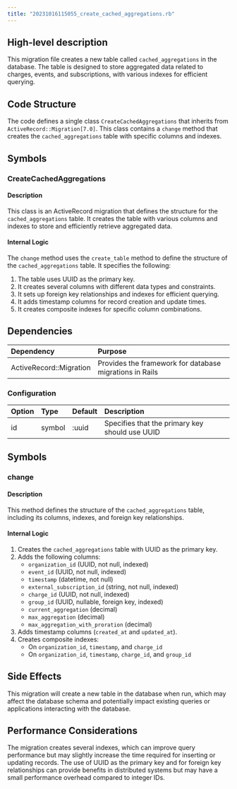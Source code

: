 ```yaml
---
title: "20231016115055_create_cached_aggregations.rb"
---
```


## High-level description
This migration file creates a new table called `cached_aggregations` in the database. The table is designed to store aggregated data related to charges, events, and subscriptions, with various indexes for efficient querying.

## Code Structure
The code defines a single class `CreateCachedAggregations` that inherits from `ActiveRecord::Migration[7.0]`. This class contains a `change` method that creates the `cached_aggregations` table with specific columns and indexes.

## Symbols

### CreateCachedAggregations
#### Description
This class is an ActiveRecord migration that defines the structure for the `cached_aggregations` table. It creates the table with various columns and indexes to store and efficiently retrieve aggregated data.

#### Internal Logic
The `change` method uses the `create_table` method to define the structure of the `cached_aggregations` table. It specifies the following:

1. The table uses UUID as the primary key.
2. It creates several columns with different data types and constraints.
3. It sets up foreign key relationships and indexes for efficient querying.
4. It adds timestamp columns for record creation and update times.
5. It creates composite indexes for specific column combinations.

## Dependencies
| Dependency | Purpose |
|:-----------|:--------|
| ActiveRecord::Migration | Provides the framework for database migrations in Rails |

### Configuration
| Option | Type | Default | Description |
|:-------|:-----|:--------|:------------|
| id | symbol | :uuid | Specifies that the primary key should use UUID |

## Symbols

### change
#### Description
This method defines the structure of the `cached_aggregations` table, including its columns, indexes, and foreign key relationships.

#### Internal Logic
1. Creates the `cached_aggregations` table with UUID as the primary key.
2. Adds the following columns:
   - `organization_id` (UUID, not null, indexed)
   - `event_id` (UUID, not null, indexed)
   - `timestamp` (datetime, not null)
   - `external_subscription_id` (string, not null, indexed)
   - `charge_id` (UUID, not null, indexed)
   - `group_id` (UUID, nullable, foreign key, indexed)
   - `current_aggregation` (decimal)
   - `max_aggregation` (decimal)
   - `max_aggregation_with_proration` (decimal)
3. Adds timestamp columns (`created_at` and `updated_at`).
4. Creates composite indexes:
   - On `organization_id`, `timestamp`, and `charge_id`
   - On `organization_id`, `timestamp`, `charge_id`, and `group_id`

## Side Effects
This migration will create a new table in the database when run, which may affect the database schema and potentially impact existing queries or applications interacting with the database.

## Performance Considerations
The migration creates several indexes, which can improve query performance but may slightly increase the time required for inserting or updating records. The use of UUID as the primary key and for foreign key relationships can provide benefits in distributed systems but may have a small performance overhead compared to integer IDs.